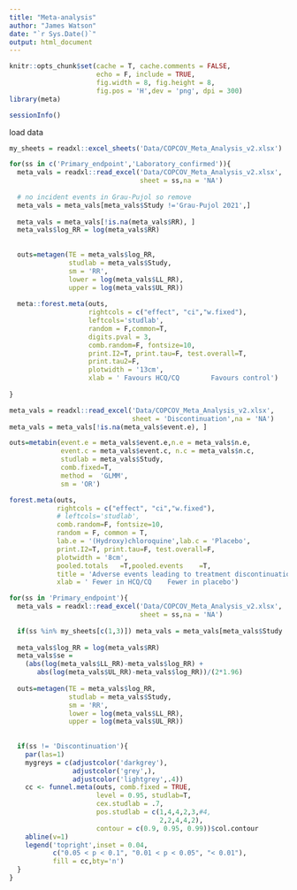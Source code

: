```yaml
---
title: "Meta-analysis"
author: "James Watson"
date: "`r Sys.Date()`"
output: html_document
---
```


```r
knitr::opts_chunk$set(cache = T, cache.comments = FALSE,
                      echo = F, include = TRUE, 
                      fig.width = 8, fig.height = 8,
                      fig.pos = 'H',dev = 'png', dpi = 300)
library(meta)
```

```r
sessionInfo()
```

load data
```r
my_sheets = readxl::excel_sheets('Data/COPCOV_Meta_Analysis_v2.xlsx')
```



```r
for(ss in c('Primary_endpoint','Laboratory_confirmed')){
  meta_vals = readxl::read_excel('Data/COPCOV_Meta_Analysis_v2.xlsx',
                                 sheet = ss,na = 'NA')
  
  # no incident events in Grau-Pujol so remove
  meta_vals = meta_vals[meta_vals$Study !='Grau-Pujol 2021',]
  
  meta_vals = meta_vals[!is.na(meta_vals$RR), ]
  meta_vals$log_RR = log(meta_vals$RR)
  
  
  outs=metagen(TE = meta_vals$log_RR, 
               studlab = meta_vals$Study,
               sm = 'RR',
               lower = log(meta_vals$LL_RR),
               upper = log(meta_vals$UL_RR))
  
  meta::forest.meta(outs, 
                    rightcols = c("effect", "ci","w.fixed"),
                    leftcols='studlab',
                    random = F,common=T,
                    digits.pval = 3,
                    comb.random=F, fontsize=10,
                    print.I2=T, print.tau=F, test.overall=T,
                    print.tau2=F,
                    plotwidth = '13cm',
                    xlab = ' Favours HCQ/CQ        Favours control')
  
}
```


```r
meta_vals = readxl::read_excel('Data/COPCOV_Meta_Analysis_v2.xlsx',
                               sheet = 'Discontinuation',na = 'NA')
meta_vals = meta_vals[!is.na(meta_vals$event.e), ]

outs=metabin(event.e = meta_vals$event.e,n.e = meta_vals$n.e,
             event.c = meta_vals$event.c, n.c = meta_vals$n.c,
             studlab = meta_vals$Study,
             comb.fixed=T,
             method =  'GLMM',
             sm = 'OR')

forest.meta(outs, 
            rightcols = c("effect", "ci","w.fixed"),
            # leftcols='studlab',
            comb.random=F, fontsize=10,
            random = F, common = T,
            lab.e = '(Hydroxy)chloroquine',lab.c = 'Placebo',
            print.I2=T, print.tau=F, test.overall=F,
            plotwidth = '8cm',
            pooled.totals	=T,pooled.events	=T,
            title = 'Adverse events leading to treatment discontinuation',
            xlab = ' Fewer in HCQ/CQ    Fewer in placebo')
```





```r
for(ss in 'Primary_endpoint'){
  meta_vals = readxl::read_excel('Data/COPCOV_Meta_Analysis_v2.xlsx',
                                 sheet = ss,na = 'NA')
  
  if(ss %in% my_sheets[c(1,3)]) meta_vals = meta_vals[meta_vals$Study !='Grau-Pujol 2021',]
  
  meta_vals$log_RR = log(meta_vals$RR)
  meta_vals$se = 
    (abs(log(meta_vals$LL_RR)-meta_vals$log_RR) +
       abs(log(meta_vals$UL_RR)-meta_vals$log_RR))/(2*1.96)
  
  outs=metagen(TE = meta_vals$log_RR, 
               studlab = meta_vals$Study,
               sm = 'RR',
               lower = log(meta_vals$LL_RR),
               upper = log(meta_vals$UL_RR))
  
  
  if(ss != 'Discontinuation'){
    par(las=1)
    mygreys = c(adjustcolor('darkgrey'),
                adjustcolor('grey',),
                adjustcolor('lightgrey',.4))
    cc <- funnel.meta(outs, comb.fixed = TRUE,
                      level = 0.95, studlab=T,
                      cex.studlab = .7,
                      pos.studlab = c(1,4,4,2,3,#4,
                                      2,2,4,4,2),
                      contour = c(0.9, 0.95, 0.99))$col.contour
    abline(v=1)
    legend('topright',inset = 0.04,
           c("0.05 < p < 0.1", "0.01 < p < 0.05", "< 0.01"), 
           fill = cc,bty='n')
  }
}
```

